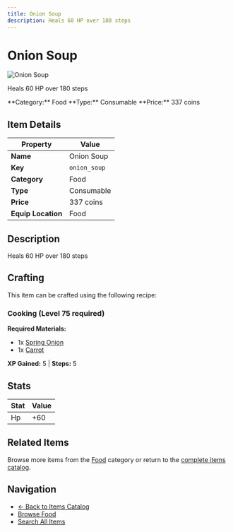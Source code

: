 ```yaml
---
title: Onion Soup
description: Heals 60 HP over 180 steps
---
```


# Onion Soup

<div className="flex items-start gap-6 mb-8">
  <div className="flex-shrink-0">
    <img src="/assets/resources/cooking/onion_soup.png" alt="Onion Soup" className="w-24 h-24 border rounded-lg" />
  </div>
  <div className="flex-1">
    <div className="space-y-2">
      <p className="text-lg text-muted-foreground">Heals 60 HP over 180 steps</p>
      <div className="flex flex-wrap gap-4 text-sm">
        <span className="px-2 py-1 bg-blue-100 dark:bg-blue-900 rounded-md">
          **Category:** Food
        </span>
        <span className="px-2 py-1 bg-green-100 dark:bg-green-900 rounded-md">
          **Type:** Consumable
        </span>
        <span className="px-2 py-1 bg-yellow-100 dark:bg-yellow-900 rounded-md">
          **Price:** 337 coins
        </span>
      </div>
    </div>
  </div>
</div>

## Item Details

| Property | Value |
|----------|-------|
| **Name** | Onion Soup |
| **Key** | `onion_soup` |
| **Category** | Food |
| **Type** | Consumable |
| **Price** | 337 coins |
| **Equip Location** | Food |

## Description

Heals 60 HP over 180 steps


## Crafting

This item can be crafted using the following recipe:

### Cooking (Level 75 required)

**Required Materials:**
- 1x [Spring Onion](/docs/resources/individual/spring_onion)
- 1x [Carrot](/docs/resources/individual/carrot)

**XP Gained:** 5 | **Steps:** 5

## Stats

| Stat | Value |
|------|-------|
| Hp | +60 |


## Related Items

Browse more items from the [Food](/docs/items#food) category or return to the [complete items catalog](/docs/items).

## Navigation

- [← Back to Items Catalog](/docs/items)
- [Browse Food](/docs/items#food)
- [Search All Items](/search)
